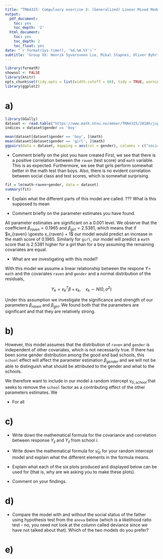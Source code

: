```yaml
--- 
title: "TMA4315: Compulsory exercise 3: (Generalized) Linear Mixed Models" 
output:
  pdf_document:
    toc: yes
    toc_depth: '2'
  html_document:
    toc: yes
    toc_depth: 2
    toc_float: yes
date: "`r format(Sys.time(), '%d.%m.%Y')`"
subtitle: 'Group XX: Henrik Syversveen Lie, Mikal Stapnes, Oliver Byhring'
---
```


```r
library(formatR)
showsol <- FALSE
library(knitr)
opts_chunk$set(tidy.opts = list(width.cutoff = 68), tidy = TRUE, warning = FALSE, error = FALSE, message = FALSE, echo = TRUE)
library(ggplot2)
```

# a)
```r
library(GGally)
dataset <- read.table("https://www.math.ntnu.no/emner/TMA4315/2018h/jsp2.txt", header = TRUE)
indices = dataset$gender == 'boy'

mean(dataset[dataset$gender == 'boy', ]$math)
mean(dataset[dataset$gender == 'girl', ]$math)
ggpairs(data = dataset, mapping = aes(col = gender), columns = c("social", "raven", "math"), legend = 1)
```

* Comment briefly on the plot you have created
First, we see that there is a positive correlation between the `raven` (test score) and `math` variable. This is as expected. Furthermore, we see that girls perform somewhat better in the math test than boys. Also, there is no evident correlation between social class and test scores, which is somewhat surprising.


```r
fit = lm(math~raven+gender, data = dataset)
summary(fit)
```
* Explain what the different parts of this model are called. ??? What is this supposed to mean

* Comment briefly on the parameter estimates you have found.

All parameter estimates are significant on a $0.001$ level. We observe that the coefficient $\beta_{raven} = 0.1965$ and $\beta_{girl} = 2.5381$, which means that if $x_{raven} \goesto x_{raven} + 1$ our model would predict an increase in the math score of $0.1965$. Similarly for `girl`, our model will predict a `math` score that is $2.5381$ higher for a girl than for a boy assuming the remaining covariates are equal. 

* What are we investigating with this model?

With this model we assume a linear relationship between the respone $Y =$ `math` and the covariates `raven` and `gender` and a normal distribution of the residuals,

$$ Y_k = x_k^T \beta + \epsilon_k, \quad \epsilon_k \sim N(0, \sigma^2) $$

Under this assumption we investigate the significance and strength of our parameters $\beta_{raven}$ and $\beta_{girl}$. We found both that the parameters are significant and that they are relatively strong. 

# b)

However, this model assumes that the distribution of `raven` and `gender` is independent of other covariates, which is not necessarily true. If there has been some gender distribution among the good and bad schools, this `school` effect will affect the parameter estimation $\beta_{gender}$ and we will not be able to distinguish what should be attributed to the gender and what to the schools. 

We therefore want to include in our model a random intercept $\gamma_{0, school}$ that seeks to remove the `school` factor as a contributing effect of the other parameters estimates. We

* For all 



# c)

* Write down the mathematical formula for the covariance and correlation between response $Y_{ij}$ and $Y_{il}$ from school $i$.

* Write down the mathematical formula for $\hat{\gamma}_{0i}$ for your random intercept model and explain what the different elements in the formula means.

* Explain what each of the six plots produced and displayed below can be used for (that is, why are we asking you to make these plots).

* Comment on your findings.


# d)

* Compare the model with and without the social status of the father using hypothesis test from the `anova` below (which is a likelihood ratio test - no, you need not look at the column called deviance since we have not talked about that). Which of the two models do you prefer?


# e)

